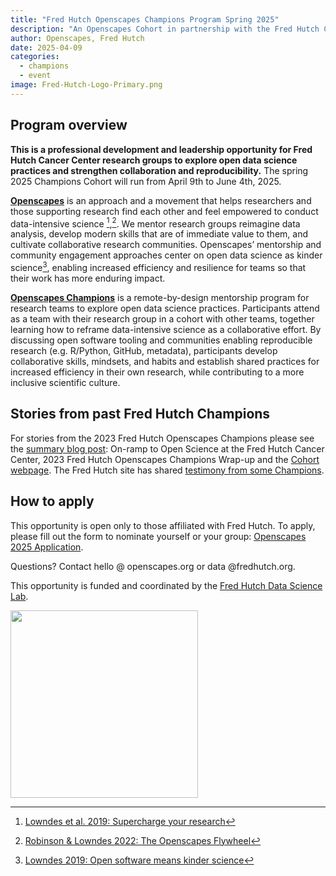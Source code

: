 ```yaml
---
title: "Fred Hutch Openscapes Champions Program Spring 2025"
description: "An Openscapes Cohort in partnership with the Fred Hutch Cancer Center Data Science Lab" 
author: Openscapes, Fred Hutch
date: 2025-04-09
categories:
  - champions
  - event
image: Fred-Hutch-Logo-Primary.png 
---
```


## Program overview

**This is a professional development and leadership opportunity for Fred Hutch Cancer Center research groups to explore open data science practices and strengthen collaboration and reproducibility.** The spring 2025 Champions Cohort will run from April 9th to June 4th, 2025.

[**Openscapes**](https://openscapes.org) is an approach and a movement that helps researchers and those supporting research find each other and feel empowered to conduct data-intensive science [^1],[^2]. We mentor research groups reimagine data analysis, develop modern skills that are of immediate value to them, and cultivate collaborative research communities. Openscapes' mentorship and community engagement approaches center on open data science as kinder science[^3], enabling increased efficiency and resilience for teams so that their work has more enduring impact.

[^1]: [Lowndes et al. 2019: Supercharge your research](https://openscapes.github.io/supercharge-research/)

[^2]: [Robinson & Lowndes 2022: The Openscapes Flywheel](https://eartharxiv.org/repository/view/4560/)

[^3]: [Lowndes 2019: Open software means kinder science](https://blogs.scientificamerican.com/observations/open-software-means-kinder-science)

[**Openscapes Champions**](https://www.openscapes.org/champions/) is a remote-by-design mentorship program for research teams to explore open data science practices. Participants attend as a team with their research group in a cohort with other teams, together learning how to reframe data-intensive science as a collaborative effort. By discussing open software tooling and communities enabling reproducible research (e.g. R/Python, GitHub, metadata), participants develop collaborative skills, mindsets, and habits and establish shared practices for increased efficiency in their own research, while contributing to a more inclusive scientific culture.

## Stories from past Fred Hutch Champions

For stories from the 2023 Fred Hutch Openscapes Champions please see the [summary blog post](../../blog/2023-12-04-fred-hutch/): On-ramp to Open Science at the Fred Hutch Cancer Center, 2023 Fred Hutch Openscapes Champions Wrap-up and the [Cohort webpage](https://openscapes.github.io/2023-fred-hutch/). The Fred Hutch site has shared [testimony from some Champions](https://ocdo.fredhutch.org/programs/openscapes.html?utm_source=substack&utm_medium=email#testimony-from-the-2023-champions-cohort).

## How to apply

This opportunity is open only to those affiliated with Fred Hutch. To apply, please fill out the form to nominate yourself or your group: [Openscapes 2025 Application](https://forms.gle/2SVfjvfCrAP87Hrt8).

Questions? Contact hello \@ openscapes.org or data \@fredhutch.org.

This opportunity is funded and coordinated by the [Fred Hutch Data Science Lab](https://hutchdatascience.org/).

![](Fred-Hutch-Logo-Primary.png){fig-alt="logo image with text Fred Hutch Cancer Center" width="300"}

```{=html}
<!---
## Cohort details

**Our Cohort will meet five times over two months, on alternating Tuesdays.**

-   **Dates:** August 29, September 12, 26, October 10, 24, 2023
-   **Times:** 10:00-11:30 am Pacific Time
-   **Where:** remotely, via Zoom
-   **Who:** Cohort of \~7 research teams. We generally recommend teams of 5, although team size, composition, and extent of shared projects can vary.
-   **Expected time commitment:** The minimum expected time commitment is 1.5 hrs/week for 2 months. This includes 3 hours/month over Zoom as a full Champions Cohort, as well as teams meeting independently to further discuss topics between Cohort Calls.
--->
```
